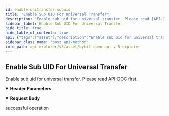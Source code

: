 ```yaml
---
id: enable-unitransfer-subuid
title: "Enable Sub UID For Universal Transfer"
description: "Enable sub uid for universal transfer. Please read [API-DOC](../../../v5/asset/enable-unitransfer-subuid#) first."
sidebar_label: Enable Sub UID For Universal Transfer
hide_title: true
hide_table_of_contents: true
api: {"tags":["asset"],"description":"Enable sub uid for universal transfer. Please read [API-DOC](../../../v5/asset/enable-unitransfer-subuid#) first.","operationId":"enable-unitransfer-subuid","parameters":[{"name":"apiKey","in":"header","description":"If not input, the default one will be used","required":false,"schema":{"type":"string"}},{"name":"secret","in":"header","description":"If not input, the default one will be used","required":false,"schema":{"type":"string"}}],"responses":{"200":{"description":"successful operation"}},"requestBody":{"content":{"application/json":{"schema":{"type":"object","properties":{"subMemberIds":{"type":"array","description":"array of sub UIDs","items":{"type":"string","example":"1234,3213,4321"}}},"required":["subMemberIds"]}}}},"method":"post","path":"/v5/asset/transfer/save-transfer-sub-member","servers":[{"url":"https://api-testnet.bybit.com","description":"Testnet server"}],"jsonRequestBodyExample":{"subMemberIds":["1234,3213,4321"]},"info":{"description":"Collection of v5 Restul API\n","version":"3.0.0","title":"Bybit Open API v5 explorer"},"postman":{"name":"Enable Sub UID For Universal Transfer","description":{"content":"Enable sub uid for universal transfer. Please read [API-DOC](../../../v5/asset/enable-unitransfer-subuid#) first.","type":"text/plain"},"url":{"path":["v5","asset","transfer","save-transfer-sub-member"],"host":["{{baseUrl}}"],"query":[],"variable":[]},"header":[{"disabled":false,"description":{"content":"If not input, the default one will be used","type":"text/plain"},"key":"apiKey","value":""},{"disabled":false,"description":{"content":"If not input, the default one will be used","type":"text/plain"},"key":"secret","value":""},{"key":"Content-Type","value":"application/json"}],"method":"POST","body":{"mode":"raw","raw":"\"\"","options":{"raw":{"language":"json"}}}}}
sidebar_class_name: "post api-method"
info_path: api-explorer/v5/asset/bybit-open-api-v-5-explorer
---
```



## Enable Sub UID For Universal Transfer



Enable sub uid for universal transfer. Please read [API-DOC](../../../v5/asset/enable-unitransfer-subuid#) first.

<details style={{"marginBottom":"1rem"}} data-collapsed={false} open={true}><summary style={{}}><strong>Header Parameters</strong></summary><div><ul><ParamsItem className={"paramsItem"} param={{"name":"apiKey","in":"header","description":"If not input, the default one will be used","required":false,"schema":{"type":"string"}}}></ParamsItem><ParamsItem className={"paramsItem"} param={{"name":"secret","in":"header","description":"If not input, the default one will be used","required":false,"schema":{"type":"string"}}}></ParamsItem></ul></div></details><MimeTabs><TabItem label={"application/json"} value={"application/json-schema"}><details style={{}} data-collapsed={false} open={true}><summary style={{"textAlign":"left"}}><strong>Request Body</strong></summary><div style={{"textAlign":"left","marginLeft":"1rem"}}></div><ul style={{"marginLeft":"1rem"}}><SchemaItem collapsible={false} name={"subMemberIds"} required={true} schemaDescription={"array of sub UIDs"} schemaName={"string[]"} qualifierMessage={undefined} defaultValue={undefined}></SchemaItem></ul></details></TabItem></MimeTabs><div><ApiTabs><TabItem label={"200"} value={"200"}><div>

successful operation

</div><div></div></TabItem></ApiTabs></div>
      